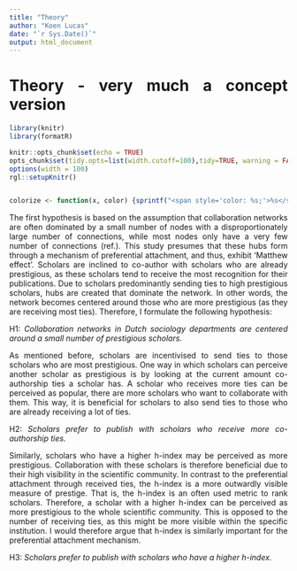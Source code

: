 ```yaml
---
title: "Theory"
author: "Koen Lucas"
date: "`r Sys.Date()`"
output: html_document
---
```


# Theory - very much a concept version

```{=html}
<style>
body {
text-align: justify}
</style>
```
```r

library(knitr)
library(formatR)

knitr::opts_chunk$set(echo = TRUE)
opts_chunk$set(tidy.opts=list(width.cutoff=100),tidy=TRUE, warning = FALSE, message = FALSE,comment = "#>", cache=FALSE, class.source=c("test"), class.output=c("test2"))
options(width = 100)
rgl::setupKnitr()


colorize <- function(x, color) {sprintf("<span style='color: %s;'>%s</span>", color, x) }
```

The first hypothesis is based on the assumption that collaboration networks are often dominated by a small number of nodes with a disproportionately large number of connections, while most nodes only have a very few number of connections (ref.). This study presumes that these hubs form through a mechanism of preferential attachment, and thus, exhibit 'Matthew effect'. Scholars are inclined to co-author with scholars who are already prestigious, as these scholars tend to receive the most recognition for their publications. Due to scholars predominantly sending ties to high prestigious scholars, hubs are created that dominate the network. In other words, the network becomes centered around those who are more prestigious (as they are receiving most ties). Therefore, I formulate the following hypothesis:

H1: *Collaboration networks in Dutch sociology departments are centered around a small number of prestigious scholars.*

As mentioned before, scholars are incentivised to send ties to those scholars who are most prestigious. One way in which scholars can perceive another scholar as prestigious is by looking at the current amount co-authorship ties a scholar has. A scholar who receives more ties can be perceived as popular, there are more scholars who want to collaborate with them. This way, it is beneficial for scholars to also send ties to those who are already receiving a lot of ties.

H2: *Scholars prefer to publish with scholars who receive more co-authorship ties.*

Similarly, scholars who have a higher h-index may be perceived as more prestigious. Collaboration with these scholars is therefore beneficial due to their high visibility in the scientific community. In contrast to the preferential attachment through received ties, the h-index is a more outwardly visible measure of prestige. That is, the h-index is an often used metric to rank scholars. Therefore, a scholar with a higher h-index can be perceived as more prestigious to the whole scientific community. This is opposed to the number of receiving ties, as this might be more visible within the specific institution. I would therefore argue that h-index is similarly important for the preferential attachment mechanism.

H3: *Scholars prefer to publish with scholars who have a higher h-index.*

